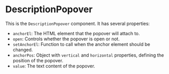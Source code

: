 

<Meta of={DescriptionPopover} />

# DescriptionPopover

This is the `DescriptionPopover` component. It has several properties:

- `anchorEl`: The HTML element that the popover will attach to.
- `open`: Controls whether the popover is open or not.
- `setAnchorEl`: Function to call when the anchor element should be changed.
- `anchorPos`: Object with `vertical` and `horizontal` properties, defining the position of the popover.
- `value`: The text content of the popover.

<Canvas of={DescriptionPopover.Default} />
